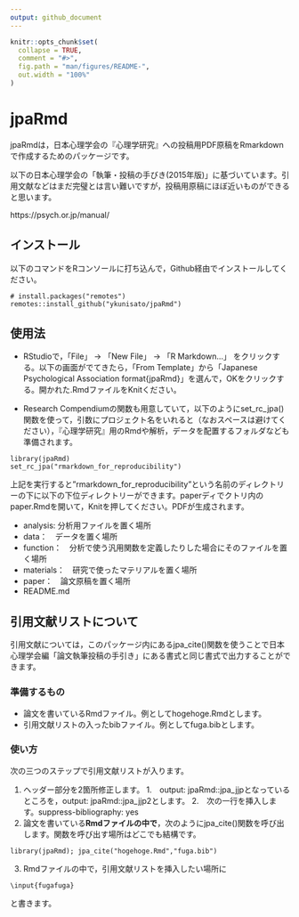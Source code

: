 ```yaml
---
output: github_document
---
```


<!-- README.md is generated from README.Rmd. Please edit that file -->

```r
knitr::opts_chunk$set(
  collapse = TRUE,
  comment = "#>",
  fig.path = "man/figures/README-",
  out.width = "100%"
)
```

# jpaRmd

<!-- badges: start -->
<!-- badges: end -->

jpaRmdは，日本心理学会の『心理学研究』への投稿用PDF原稿をRmarkdownで作成するためのパッケージです。

以下の日本心理学会の「執筆・投稿の手びき(2015年版)」に基づいています。引用文献などはまだ完璧とは言い難いですが，投稿用原稿にほぼ近いものができると思います。

https://psych.or.jp/manual/

## インストール

以下のコマンドをRコンソールに打ち込んで，Github経由でインストールしてください。

``` 
# install.packages("remotes")
remotes::install_github("ykunisato/jpaRmd")
```
## 使用法

- RStudioで，「File」 -> 「New File」 -> 「R Markdown...」 をクリックする。以下の画面がでてきたら，「From Template」から「Japanese Psychological Association format{jpaRmd}」を選んで，OKをクリックする。開かれた.RmdファイルをKnitください。

- Research Compendiumの関数も用意していて，以下のようにset_rc_jpa()関数を使って，引数にプロジェクト名をいれると（なおスペースは避けてください），『心理学研究』用のRmdや解析，データを配置するフォルダなども準備されます。

```
library(jpaRmd)
set_rc_jpa("rmarkdown_for_reproducibility")
```

上記を実行すると"rmarkdown_for_reproducibility"という名前のディレクトリーの下に以下の下位ディレクトリーができます。paperディでクトリ内のpaper.Rmdを開いて，Knitを押してください。PDFが生成されます。

- analysis: 分析用ファイルを置く場所
- data：　データを置く場所
- function：　分析で使う汎用関数を定義したりした場合にそのファイルを置く場所
- materials：　研究で使ったマテリアルを置く場所
- paper：　論文原稿を置く場所
- README.md

## 引用文献リストについて

引用文献については，このパッケージ内にあるjpa_cite()関数を使うことで日本心理学会編「論文執筆投稿の手引き」にある書式と同じ書式で出力することができます。

### 準備するもの

- 論文を書いているRmdファイル。例としてhogehoge.Rmdとします。
- 引用文献リストの入ったbibファイル。例としてfuga.bibとします。

### 使い方

次の三つのステップで引用文献リストが入ります。

1. ヘッダー部分を2箇所修正します。
  1.　output: jpaRmd::jpa_jjpとなっているところを，output: jpaRmd::jpa_jjp2とします。
  2.　次の一行を挿入します。suppress-bibliography: yes
2. 論文を書いている**Rmdファイルの中で**，次のようにjpa_cite()関数を呼び出します。関数を呼び出す場所はどこでも結構です。

`
library(jpaRmd);
jpa_cite("hogehoge.Rmd","fuga.bib")
`

3. Rmdファイルの中で，引用文献リストを挿入したい場所に

`
\input{fugafuga}
`

と書きます。








